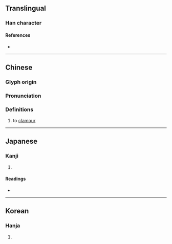 {{character info}}
==Translingual==

===Han character===
{{Han char|rn=30|rad=口|as=05|sn=8|four=67040|canj=RVE|ids=⿰口奴}}

====References====
* {{Han ref|kx=0183.030|dkj=03460|dj=0402.040|hdz=10610.030|uh=5476|ud=21622|bh=A94C|bd=43340}}

----
==Chinese==
{{zh-forms}}

===Glyph origin===
{{Han etym}}

===Pronunciation===
{{zh-pron
|m=náo,nǔ
|c=naau4
|mc=y
|oc=y
|cat=v
}}

===Definitions===
{{zh-hanzi}}

# to [[clamour]]

----

==Japanese==

===Kanji===
{{ja-kanji|grade=|rs=口05}}

# {{rfdef|ja|sort=口05}}

====Readings====
* {{ja-readings|on=[[ど]] (do), [[どう]] (dō)|kun=[[かまびすし]] (kamabisushi)}}

----

==Korean==

===Hanja===
{{ko-hanja|hangeul=노|rv=no|mr=no}}

# {{rfdef|ko|sort=口05}}
